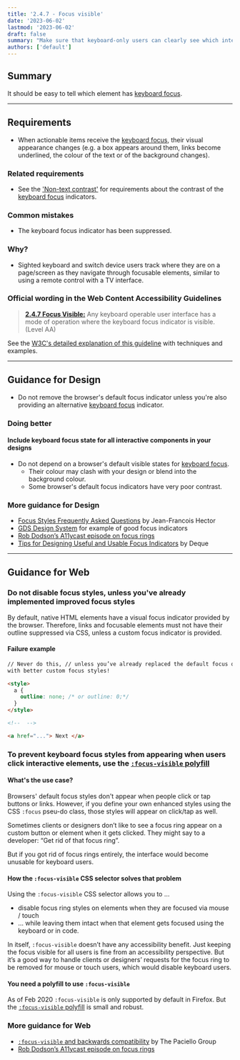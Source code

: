 ```yaml
---
title: '2.4.7 - Focus visible'
date: '2023-06-02'
lastmod: '2023-06-02'
draft: false
summary: "Make sure that keyboard-only users can clearly see which interactive control is focused when they tab through them."
authors: ['default']
---
```


## Summary

It should be easy to tell which element has [keyboard focus](/playbook/definitions#keyboard-focus).

---

## Requirements

- When actionable items receive the [keyboard focus](/playbook/definitions#keyboard-focus), their visual appearance changes (e.g. a box appears around them, links become underlined, the colour of the text or of the background changes).

### Related requirements

- See the ['Non-text contrast'](/playbook/1-4-11-non-text-contrast) for requirements about the contrast of the [keyboard focus](/playbook/definitions#keyboard-focus) indicators.

### Common mistakes

- The keyboard focus indicator has been suppressed.

### Why?

- Sighted keyboard and switch device users track where they are on a page/screen as they navigate through focusable elements, similar to using a remote control with a TV interface.

### Official wording in the Web Content Accessibility Guidelines

> [**2.4.7 Focus Visible:**](https://www.w3.org/TR/UNDERSTANDING-WCAG20/navigation-mechanisms-focus-visible.html) Any keyboard operable user interface has a mode of operation where the keyboard focus indicator is visible. (Level AA)

See the [W3C's detailed explanation of this guideline](https://www.w3.org/TR/UNDERSTANDING-WCAG20/navigation-mechanisms-focus-visible.html) with techniques and examples.

---

## Guidance for Design

- Do not remove the browser's default focus indicator unless you're also providing an alternative [keyboard focus](/playbook/definitions#keyboard-focus) indicator.

### Doing better

#### Include keyboard focus state for all interactive components in your designs

- Do not depend on a browser's default visible states for [keyboard focus](/playbook/definitions#keyboard-focus).
  - Their colour may clash with your design or blend into the background colour.
  - Some browser's default focus indicators have very poor contrast.

### More guidance for Design

- [Focus Styles Frequently Asked Questions](https://docs.google.com/document/d/1I9AvA3cPDlNdNpBZ1Kotk0CRLjL4aNe5Fkjs6S61nBI/edit?usp=sharing) by Jean-Francois Hector
- [GDS Design System](https://design-system.service.gov.uk/components/) for example of good focus indicators
- [Rob Dodson’s A11ycast episode on focus rings](https://www.youtube.com/watch?v=ilj2P5-5CjI&list=PLNYkxOF6rcICWx0C9LVWWVqvHlYJyqw7g&index=15)
- [Tips for Designing Useful and Usable Focus Indicators](https://www.deque.com/blog/give-site-focus-tips-designing-usable-focus-indicators/) by Deque

---

## Guidance for Web

### Do not disable focus styles, unless you've already implemented improved focus styles

By default, native HTML elements have a visual focus indicator provided by the browser. Therefore, links and focusable elements must not have their outline suppressed via CSS, unless a custom focus indicator is provided.

#### Failure example

```html
// Never do this, // unless you’ve already replaced the default focus outline
with better custom focus styles!

<style>
  a {
    outline: none; /* or outline: 0;*/
  }
</style>

<!--  -->

<a href="..."> Next </a>
```

### To prevent keyboard focus styles from appearing when users click interactive elements, use the [`:focus-visible` polyfill](https://wicg.github.io/focus-visible/explainer.html)

#### What's the use case?

Browsers' default focus styles don't appear when people click or tap buttons or links.
However, if you define your own enhanced styles using the CSS `:focus` pseu-do class, those styles will appear on click/tap as well.

Sometimes clients or designers don’t like to see a focus ring appear on a custom button or element when it gets clicked.
They might say to a developer: “Get rid of that focus ring”.

But if you got rid of focus rings entirely, the interface would become unusable for keyboard users.

#### How the `:focus-visible` CSS selector solves that problem

Using the `:focus-visible` CSS selector allows you to …

- disable focus ring styles on elements when they are focused via mouse / touch
- … while leaving them intact when that element gets focused using the keyboard or in code.

In itself, `:focus-visible` doesn’t have any accessibility benefit. Just keeping the focus visible for all users is fine from an accessibility perspective.
But it’s a good way to handle clients or designers’ requests for the focus ring to be removed for mouse or touch users, which would disable keyboard users.

#### You need a polyfill to use `:focus-visible`

As of Feb 2020 `:focus-visible` is only supported by default in Firefox.
But the [`:focus-visible` polyfill](https://wicg.github.io/focus-visible/explainer.html) is small and robust.

### More guidance for Web

- [`:focus-visible` and backwards compatibility](https://developer.paciellogroup.com/blog/2018/03/focus-visible-and-backwards-compatibility/) by The Paciello Group
- [Rob Dodson’s A11ycast episode on focus rings](https://www.youtube.com/watch?v=ilj2P5-5CjI&list=PLNYkxOF6rcICWx0C9LVWWVqvHlYJyqw7g&index=15)
